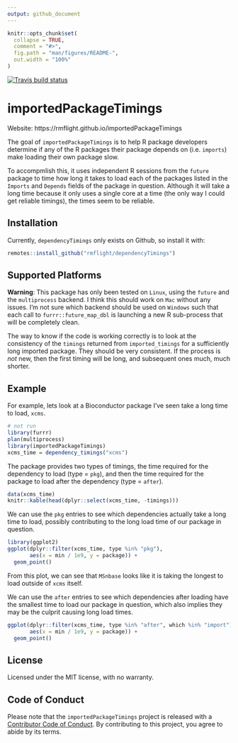 ```yaml
---
output: github_document
---
```


<!-- README.md is generated from README.Rmd. Please edit that file -->

```r
knitr::opts_chunk$set(
  collapse = TRUE,
  comment = "#>",
  fig.path = "man/figures/README-",
  out.width = "100%"
)
```
[![Travis build status](https://travis-ci.org/rmflight/dependencyTimings.svg?branch=master)](https://travis-ci.org/rmflight/dependencyTimings)

# importedPackageTimings

Website: https://rmflight.github.io/importedPackageTimings

The goal of `importedPackageTimings` is to help R package developers determine if any of the
R packages their package depends on (i.e. `imports`) make loading their own package slow.

To accompmlish this, it uses independent R sessions from the `future` package
to time how long it takes to load each of the packages listed in the `Imports`
and `Depends` fields of the package in question. Although it will take a long
time because it only uses a single core at a time (the only way I could get
reliable timings), the times seem to be reliable.

## Installation

Currently, `dependencyTimings` only exists on Github, so install it with:

```r
remotes::install_github("rmflight/dependencyTimings")
```

## Supported Platforms

**Warning**: This package has only been tested on `Linux`, using the `future`
and the `multiprocess` backend. I think this should work on `Mac` without any
issues. I'm not sure which backend should be used on `Windows` such that each
call to `furrr::future_map_dbl` is launching a new R sub-process that will be
completely clean. 

The way to know if the code is working correctly is to look at the consistency
of the `timings` returned from `imported_timings` for a sufficiently long
imported package. They should be very consistent. If the process is *not* new,
then the first timing will be long, and subsequent ones much, much shorter.

## Example

For example, lets look at a Bioconductor package I've seen take a long time to
load, `xcms`.

```r
# not run
library(furrr)
plan(multiprocess)
library(importedPackageTimings)
xcms_time = dependency_timings("xcms")
```

The package provides two types of timings, the time required for the dependency
to load (type = `pkg`), and then the time required for the package to load after
the dependency (type = `after`).

```r
data(xcms_time)
knitr::kable(head(dplyr::select(xcms_time, -timings)))
```

We can use the `pkg` entries to see which dependencies actually take a long time
to load, possibly contributing to the long load time of our package in question.

```r
library(ggplot2)
ggplot(dplyr::filter(xcms_time, type %in% "pkg"), 
       aes(x = min / 1e9, y = package)) + 
  geom_point()
```

From this plot, we can see that `MSnbase` looks like it is taking the longest to
load outside of `xcms` itself. 

We can use the `after` entries to see which dependencies after loading have the
smallest time to load our package in question, which also implies they may be the
culprit causing long load times.

```r
ggplot(dplyr::filter(xcms_time, type %in% "after", which %in% "import"),
       aes(x = min / 1e9, y = package)) +
  geom_point()
```

## License

Licensed under the MIT license, with no warranty.

## Code of Conduct

Please note that the `importedPackageTimings` project is released with a [Contributor Code of Conduct](CODE_OF_CONDUCT.md). By contributing to this project, you agree to abide by its terms.
